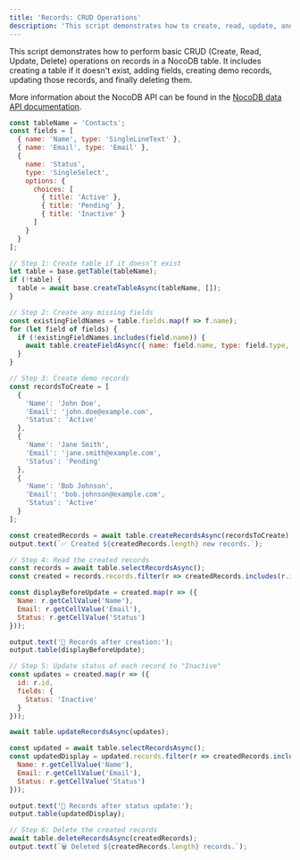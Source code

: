 ```yaml
---
title: 'Records: CRUD Operations'
description: 'This script demonstrates how to create, read, update, and delete records in a NocoDB table.'
---
```


This script demonstrates how to perform basic CRUD (Create, Read, Update, Delete) operations on records in a NocoDB table. It includes creating a table if it doesn't exist, adding fields, creating demo records, updating those records, and finally deleting them.

More information about the NocoDB API can be found in the [NocoDB data API documentation](https://nocodb.com/apis/v3/data).


```javascript
const tableName = 'Contacts';
const fields = [
  { name: 'Name', type: 'SingleLineText' },
  { name: 'Email', type: 'Email' },
  {
    name: 'Status',
    type: 'SingleSelect',
    options: {
      choices: [
        { title: 'Active' },
        { title: 'Pending' },
        { title: 'Inactive' }
      ]
    }
  }
];

// Step 1: Create table if it doesn’t exist
let table = base.getTable(tableName);
if (!table) {
  table = await base.createTableAsync(tableName, []);
}

// Step 2: Create any missing fields
const existingFieldNames = table.fields.map(f => f.name);
for (let field of fields) {
  if (!existingFieldNames.includes(field.name)) {
    await table.createFieldAsync({ name: field.name, type: field.type, options: field.options });
  }
}

// Step 3: Create demo records
const recordsToCreate = [
  {
    'Name': 'John Doe',
    'Email': 'john.doe@example.com',
    'Status': 'Active'
  },
  {
    'Name': 'Jane Smith',
    'Email': 'jane.smith@example.com',
    'Status': 'Pending'
  },
  {
    'Name': 'Bob Johnson',
    'Email': 'bob.johnson@example.com',
    'Status': 'Active'
  }
];

const createdRecords = await table.createRecordsAsync(recordsToCreate);
output.text(`✅ Created ${createdRecords.length} new records.`);

// Step 4: Read the created records
const records = await table.selectRecordsAsync();
const created = records.records.filter(r => createdRecords.includes(r.id));

const displayBeforeUpdate = created.map(r => ({
  Name: r.getCellValue('Name'),
  Email: r.getCellValue('Email'),
  Status: r.getCellValue('Status')
}));

output.text('📖 Records after creation:');
output.table(displayBeforeUpdate);

// Step 5: Update status of each record to "Inactive"
const updates = created.map(r => ({
  id: r.id,
  fields: {
    Status: 'Inactive'
  }
}));

await table.updateRecordsAsync(updates);

const updated = await table.selectRecordsAsync();
const updatedDisplay = updated.records.filter(r => createdRecords.includes(r.id)).map(r => ({
  Name: r.getCellValue('Name'),
  Email: r.getCellValue('Email'),
  Status: r.getCellValue('Status')
}));

output.text('🔁 Records after status update:');
output.table(updatedDisplay);

// Step 6: Delete the created records
await table.deleteRecordsAsync(createdRecords);
output.text(`🗑️ Deleted ${createdRecords.length} records.`);

```